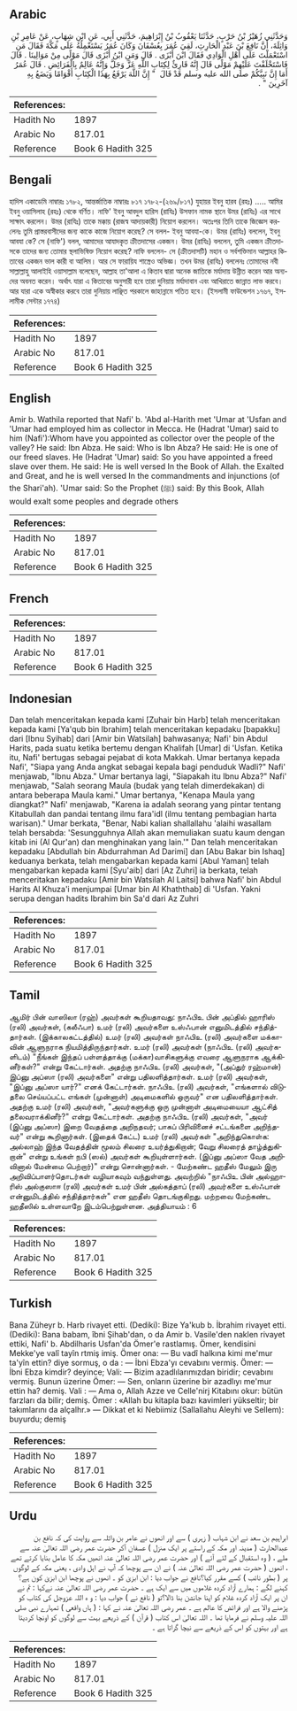 ## Arabic


<div dir="rtl" lang="ar" style={{fontSize:'larger',backgroundColor:'#f8f9fa',padding:20}}>
وَحَدَّثَنِي زُهَيْرُ بْنُ حَرْبٍ، حَدَّثَنَا يَعْقُوبُ بْنُ إِبْرَاهِيمَ، حَدَّثَنِي أَبِي، عَنِ ابْنِ شِهَابٍ، عَنْ عَامِرِ بْنِ وَاثِلَةَ، أَنَّ نَافِعَ بْنَ عَبْدِ الْحَارِثِ، لَقِيَ عُمَرَ بِعُسْفَانَ وَكَانَ عُمَرُ يَسْتَعْمِلُهُ عَلَى مَكَّةَ فَقَالَ مَنِ اسْتَعْمَلْتَ عَلَى أَهْلِ الْوَادِي فَقَالَ ابْنَ أَبْزَى ‏.‏ قَالَ وَمَنِ ابْنُ أَبْزَى قَالَ مَوْلًى مِنْ مَوَالِينَا ‏.‏ قَالَ فَاسْتَخْلَفْتَ عَلَيْهِمْ مَوْلًى قَالَ إِنَّهُ قَارِئٌ لِكِتَابِ اللَّهِ عَزَّ وَجَلَّ وَإِنَّهُ عَالِمٌ بِالْفَرَائِضِ ‏.‏ قَالَ عُمَرُ أَمَا إِنَّ نَبِيَّكُمْ صلى الله عليه وسلم قَدْ قَالَ ‏ "‏ إِنَّ اللَّهَ يَرْفَعُ بِهَذَا الْكِتَابِ أَقْوَامًا وَيَضَعُ بِهِ آخَرِينَ ‏"‏ ‏.‏
</div>
<div style={{backgroundColor:'#f8f9fa',padding:20, marginBottom: 10}}><table> <thead> <tr> <th>References:</th> <th></th> </tr> </thead> <tbody><tr><td>Hadith No</td><td>1897</td></tr><tr><td>Arabic No</td><td>817.01</td></tr><tr><td>Reference</td><td>Book 6 Hadith 325</td></tr></tbody></table></div>

## Bengali


<div dir="ltr" lang="bn" style={{fontSize:'larger',backgroundColor:'#f8f9fa',padding:20}}>
হাদিস একাডেমি নাম্বারঃ ১৭৮২, আন্তর্জাতিক নাম্বারঃ ৮১৭ ১৭৮২-(২৬৯/৮১৭) যুহায়র ইবনু হারব (রহঃ) ..... আমির ইবনু ওয়াসিলাহ (রহঃ) থেকে বর্ণিত। নাফি' ইবনু আবদুল হারিস (রাযিঃ) উসফান নামক স্থানে উমর (রাযিঃ) এর সাথে সাক্ষাৎ করলেন। উমর (রাযিঃ) তাকে মক্কায় (রাজস্ব আদায়কারী) নিয়োগ করলেন। অতঃপর তিনি তাকে জিজ্ঞেস করলেনঃ তুমি প্রাস্তরবাসীদের জন্য কাকে কাজে নিয়োগ করেছ? সে বলল- ইবনু আবযা-কে। উমর (রাযিঃ) বললেন, ইবনু আবযা কে? সে (নাফি') বলল, আমাদের আযাদকৃত ক্রীতদাসের একজন। উমর (রাযিঃ) বললেন, তুমি একজন ক্রীতদাসকে তাদের জন্য তোমার স্থলাভিষিক্ত নিয়োগ করেছ? নাফি বললেন- সে (ক্রীতদাসটি) মহান ও সর্বশক্তিমান আল্লাহর কিতাবের একজন ভাল কারী বা আলিম। আর সে ফারায়িয শাস্ত্রেও অভিজ্ঞ। তখন উমর (রাযিঃ) বললেনঃ তোমাদের নবী সাল্লাল্লাহু আলাইহি ওয়াসাল্লাম বলেছেন, আল্লাহ তা'আলা এ কিতাব দ্বারা অনেক জাতিকে মর্যাদায় উন্নীত করেন আর অন্যদের অবনত করেন। অর্থাৎ যারা এ কিতাবের অনুসারী হবে তারা দুনিয়ায় মর্যাদাবান এবং আখিরাতে জান্নাত লাভ করবে। আর যারা একে অস্বীকার করবে তারা দুনিয়ায় লাঞ্ছিত পরকালে জাহান্নামে পতিত হবে। (ইসলামী ফাউন্ডেশন ১৭৬৭, ইসলামীক সেন্টার ১৭৭৪)
</div>
<div style={{backgroundColor:'#f8f9fa',padding:20, marginBottom: 10}}><table> <thead> <tr> <th>References:</th> <th></th> </tr> </thead> <tbody><tr><td>Hadith No</td><td>1897</td></tr><tr><td>Arabic No</td><td>817.01</td></tr><tr><td>Reference</td><td>Book 6 Hadith 325</td></tr></tbody></table></div>

## English


<div dir="ltr" lang="en" style={{fontSize:'larger',backgroundColor:'#f8f9fa',padding:20}}>
Amir b. Wathila reported that Nafi' b. 'Abd al-Harith met 'Umar at 'Usfan and 'Umar had employed him as collector in Mecca. He (Hadrat 'Umar) said to him (Nafi'):Whom have you appointed as collector over the people of the valley? He said: Ibn Abza. He said: Who is Ibn Abza? He said: He is one of our freed slaves. He (Hadrat 'Umar) said: So you have appointed a freed slave over them. He said: He is well versed In the Book of Allah. the Exalted and Great, and he is well versed In the commandments and injunctions (of the Shari'ah). 'Umar said: So the Prophet (ﷺ) said: By this Book, Allah would exalt some peoples and degrade others
</div>
<div style={{backgroundColor:'#f8f9fa',padding:20, marginBottom: 10}}><table> <thead> <tr> <th>References:</th> <th></th> </tr> </thead> <tbody><tr><td>Hadith No</td><td>1897</td></tr><tr><td>Arabic No</td><td>817.01</td></tr><tr><td>Reference</td><td>Book 6 Hadith 325</td></tr></tbody></table></div>

## French


<div dir="ltr" lang="fr" style={{fontSize:'larger',backgroundColor:'#f8f9fa',padding:20}}>

</div>
<div style={{backgroundColor:'#f8f9fa',padding:20, marginBottom: 10}}><table> <thead> <tr> <th>References:</th> <th></th> </tr> </thead> <tbody><tr><td>Hadith No</td><td>1897</td></tr><tr><td>Arabic No</td><td>817.01</td></tr><tr><td>Reference</td><td>Book 6 Hadith 325</td></tr></tbody></table></div>

## Indonesian


<div dir="ltr" lang="id" style={{fontSize:'larger',backgroundColor:'#f8f9fa',padding:20}}>
Dan telah menceritakan kepada kami [Zuhair bin Harb] telah menceritakan kepada kami [Ya'qub bin Ibrahim] telah menceritakan kepadaku [bapakku] dari [Ibnu Syihab] dari [Amir bin Watsilah] bahwasanya; Nafi' bin Abdul Harits, pada suatu ketika bertemu dengan Khalifah [Umar] di 'Usfan. Ketika itu, Nafi' bertugas sebagai pejabat di kota Makkah. Umar bertanya kepada Nafi', "Siapa yang Anda angkat sebagai kepala bagi penduduk Wadli?" Nafi' menjawab, "Ibnu Abza." Umar bertanya lagi, "Siapakah itu Ibnu Abza?" Nafi' menjawab, "Salah seorang Maula (budak yang telah dimerdekakan) di antara beberapa Maula kami." Umar bertanya, "Kenapa Maula yang diangkat?" Nafi' menjawab, "Karena ia adalah seorang yang pintar tentang Kitabullah dan pandai tentang ilmu fara'idl (ilmu tentang pembagian harta warisan)." Umar berkata, "Benar, Nabi kalian shallallahu 'alaihi wasallam telah bersabda: 'Sesungguhnya Allah akan memuliakan suatu kaum dengan kitab ini (Al Qur'an) dan menghinakan yang lain.'" Dan telah menceritakan kepadaku [Abdullah bin Abdurrahman Ad Darimi] dan [Abu Bakar bin Ishaq] keduanya berkata, telah mengabarkan kepada kami [Abul Yaman] telah mengabarkan kepada kami [Syu'aib] dari [Az Zuhri] ia berkata, telah menceritakan kepadaku [Amir bin Watsilah Al Laitsi] bahwa Nafi' bin Abdul Harits Al Khuza'i menjumpai [Umar bin Al Khaththab] di 'Usfan. Yakni serupa dengan hadits Ibrahim bin Sa'd dari Az Zuhri
</div>
<div style={{backgroundColor:'#f8f9fa',padding:20, marginBottom: 10}}><table> <thead> <tr> <th>References:</th> <th></th> </tr> </thead> <tbody><tr><td>Hadith No</td><td>1897</td></tr><tr><td>Arabic No</td><td>817.01</td></tr><tr><td>Reference</td><td>Book 6 Hadith 325</td></tr></tbody></table></div>

## Tamil


<div dir="ltr" lang="ta" style={{fontSize:'larger',backgroundColor:'#f8f9fa',padding:20}}>
ஆமிர் பின் வாஸிலா (ரஹ்) அவர்கள் கூறியதாவது: நாஃபிஉ பின் அப்தில் ஹாரிஸ் (ரலி) அவர்கள், (கலீஃபா) உமர் (ரலி) அவர்களை உஸ்ஃபான் எனுமிடத்தில் சந்தித்தார்கள். (இக்காலகட்டத்தில்) உமர் (ரலி) அவர்கள் நாஃபிஉ (ரலி) அவர்களை மக்காவின் ஆளுநராக நியமித்திருந்தார்கள். உமர் (ரலி) அவர்கள் (நாஃபிஉ (ரலி) அவர்களிடம்) "நீங்கள் இந்தப் பள்ளத்தாக்கு (மக்கா)வாசிகளுக்கு எவரை ஆளுநராக ஆக்கினீர்கள்?" என்று கேட்டார்கள். அதற்கு நாஃபிஉ (ரலி) அவர்கள், "(அப்துர் ரஹ்மான்) இப்னு அப்ஸா (ரலி) அவர்களை" என்று பதிலளித்தார்கள். உமர் (ரலி) அவர்கள், "இப்னு அப்ஸா யார்?" எனக் கேட்டார்கள். நாஃபிஉ (ரலி) அவர்கள், "எங்களால் விடுதலை செய்யப்பட்ட எங்கள் (முன்னாள்) அடிமைகளில் ஒருவர்" என பதிலளித்தார்கள். அதற்கு உமர் (ரலி) அவர்கள், "அவர்களுக்கு ஒரு முன்னாள் அடிமையையா ஆட்சித் தலைவராக்கினீர்?" என்று கேட்டார்கள். அதற்கு நாஃபிஉ (ரலி) அவர்கள், "அவர் (இப்னு அப்ஸா) இறை வேதத்தை அறிநதவர்; பாகப் பிரிவினைச் சட்டங்களை அறிந்தவர்" என்று கூறினார்கள். (இதைக் கேட்ட) உமர் (ரலி) அவர்கள் "அறிந்துகொள்க: அல்லாஹ் இந்த வேதத்தின் மூலம் சிலரை உயர்த்துகிறான்; வேறு சிலரைத் தாழ்த்துகிறான்" என்று உங்கள் நபி (ஸல்) அவர்கள் கூறியுள்ளார்கள். (இப்னு அப்ஸா வேத அறிவினால் மேன்மை பெற்றார்)" என்று சொன்னார்கள். - மேற்கண்ட ஹதீஸ் மேலும் இரு அறிவிப்பாளர்தொடர்கள் வழியாகவும் வந்துள்ளது. அவற்றில் "நாஃபிஉ பின் அல்ஹாரிஸ் அல்குஸாஈ (ரலி) அவர்கள் உமர் பின் அல்கத்தாப் (ரலி) அவர்களை உஸ்ஃபான் என்னுமிடத்தில் சந்தித்தார்கள்" என ஹதீஸ் தொடங்குகிறது. மற்றவை மேற்கண்ட ஹதீஸில் உள்ளவாறே இடம்பெற்றுள்ளன. அத்தியாயம் : 6
</div>
<div style={{backgroundColor:'#f8f9fa',padding:20, marginBottom: 10}}><table> <thead> <tr> <th>References:</th> <th></th> </tr> </thead> <tbody><tr><td>Hadith No</td><td>1897</td></tr><tr><td>Arabic No</td><td>817.01</td></tr><tr><td>Reference</td><td>Book 6 Hadith 325</td></tr></tbody></table></div>

## Turkish


<div dir="ltr" lang="tr" style={{fontSize:'larger',backgroundColor:'#f8f9fa',padding:20}}>
Bana Züheyr b. Harb rivayet etti. (Dediki): Bize Ya'kub b. İbrahim rivayet etti. (Dediki): Bana babam, îbni Şihab'dan, o da Amir b. Vasile'den naklen rivayet ettiki, Nafi' b. Abdilharis Usfan'da Ömer'e rastlamış. Ömer, kendisini Mekke'ye valî tayîn rtmiş imiş. Ömer ona: — Bu vadî halkına kimi me'mur ta'yîn ettin? diye sormuş, o da : — İbni Ebza'yı cevabını vermiş. Ömer: — İbni Ebza kimdir? deyince; Vali: — Bizim azadlılarımızdan biridir; cevabını vermiş. Bunun üzerine Ömer: — Sen, onların üzerine bir azadlıyı me'mur ettin ha? demiş. Vali : — Ama o, Allah Azze ve Celle'nirj Kitabını okur: bütün farzları da bilir; demiş. Ömer : «Allah bu kitapla bazı kavimleri yükseltir; bir takımlarını da alçalhr.» — Dikkat et ki Nebiimiz (Sallallahu Aleyhi ve Sellem): buyurdu; demiş
</div>
<div style={{backgroundColor:'#f8f9fa',padding:20, marginBottom: 10}}><table> <thead> <tr> <th>References:</th> <th></th> </tr> </thead> <tbody><tr><td>Hadith No</td><td>1897</td></tr><tr><td>Arabic No</td><td>817.01</td></tr><tr><td>Reference</td><td>Book 6 Hadith 325</td></tr></tbody></table></div>

## Urdu


<div dir="rtl" lang="ur" style={{fontSize:'larger',backgroundColor:'#f8f9fa',padding:20}}>
ابراہیم بن سعد نے ابن شہاب ( زہری ) سے اور انھوں نے عامر بن واثلہ سے روایت کی کہ نافع بن عبدالحارث ( مدینہ اور مکہ کے راستے پر ایک منزل ) عسفان آکر حضرت عمر رضی اللہ تعالیٰ عنہ سے ملے ، ( وہ استقبال کے لئے آئے ) اور حضرت عمر رضی اللہ تعالیٰ عنہ انھیں مکہ کا عامل بنایا کرتے تھے ، انھوں ( حضرت عمر رضی اللہ تعالیٰ عنہ ) نے ان سے پوچھا کہ آپ نے اہل وادی ، یعنی مکہ کے لوگوں پر ( بطور نائب ) کسے مقرر کیا؟نافع نے جواب دیا : ابن ابزیٰ کو ۔ انھوں نے پوچھا ابن ابزیٰ کون ہے؟کہنے لگے : ہمارے آزاد کردہ غلاموں میں سے ایک ہے ۔ حضرت عمر رضی اللہ تعالیٰ عنہ نےکہا : تم نے ان پر ایک آزاد کردہ غلام کو اپنا جانشن بنا ڈالا؟تو ( نافع نے ) جواب دیا : و ہ اللہ عزوجل کی کتاب کو پڑھنے والا ہے اور فرائض کا عالم ہے ۔ عمر رضی اللہ تعالیٰ عنہ نے کہا : ( ہاں واقعی ) تمہارے نبی صلی اللہ علیہ وسلم نے فرمایا تھا ۔ اللہ تعالیٰ اس کتاب ( قرآن ) کے ذریعے بہت سے لوگوں کو اونچا کردیتا ہے اور بہتوں کو اس کے ذریعے سے نیچا گراتا ہے ۔
</div>
<div style={{backgroundColor:'#f8f9fa',padding:20, marginBottom: 10}}><table> <thead> <tr> <th>References:</th> <th></th> </tr> </thead> <tbody><tr><td>Hadith No</td><td>1897</td></tr><tr><td>Arabic No</td><td>817.01</td></tr><tr><td>Reference</td><td>Book 6 Hadith 325</td></tr></tbody></table></div>